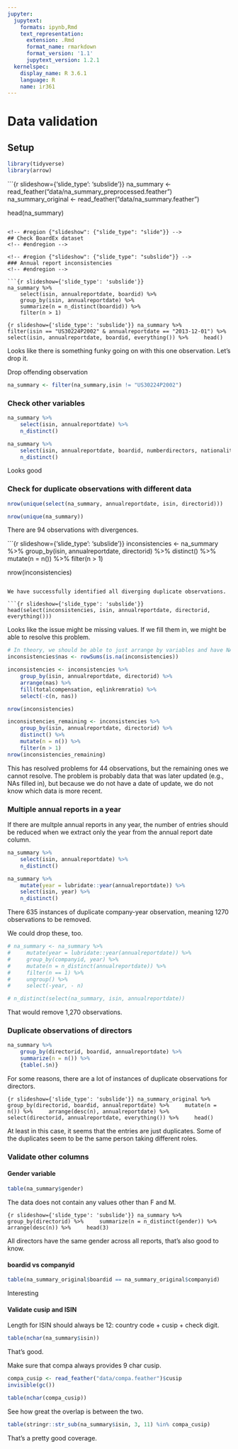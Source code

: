 ```yaml
---
jupyter:
  jupytext:
    formats: ipynb,Rmd
    text_representation:
      extension: .Rmd
      format_name: rmarkdown
      format_version: '1.1'
      jupytext_version: 1.2.1
  kernelspec:
    display_name: R 3.6.1
    language: R
    name: ir361
---
```


<!-- #region {"slideshow": {"slide_type": "slide"}} -->
# Data validation
<!-- #endregion -->

<!-- #region {"slideshow": {"slide_type": "subslide"}} -->
## Setup
<!-- #endregion -->

```r
library(tidyverse)
library(arrow)
```

```{r slideshow={'slide_type': 'subslide'}}
na_summary <- read_feather("data/na_summary_preprocessed.feather")
na_summary_original <- read_feather("data/na_summary.feather")

head(na_summary)
```

<!-- #region {"slideshow": {"slide_type": "slide"}} -->
## Check BoardEx dataset
<!-- #endregion -->

<!-- #region {"slideshow": {"slide_type": "subslide"}} -->
### Annual report inconsistencies
<!-- #endregion -->

```{r slideshow={'slide_type': 'subslide'}}
na_summary %>%
    select(isin, annualreportdate, boardid) %>%
    group_by(isin, annualreportdate) %>%
    summarize(n = n_distinct(boardid)) %>%
    filter(n > 1)
```

```{r slideshow={'slide_type': 'subslide'}}
na_summary %>%
    filter(isin == "US30224P2002" & annualreportdate == "2013-12-01") %>%
    select(isin, annualreportdate, boardid, everything()) %>%
    head()
```

Looks like there is something funky going on with this one observation. Let's drop it.

<!-- #region {"slideshow": {"slide_type": "subslide"}} -->
Drop offending observation
<!-- #endregion -->

```r
na_summary <- filter(na_summary,isin != "US30224P2002")
```

<!-- #region {"slideshow": {"slide_type": "subslide"}} -->
### Check other variables
<!-- #endregion -->

```r
na_summary %>%
    select(isin, annualreportdate) %>%
    n_distinct()

na_summary %>%
    select(isin, annualreportdate, boardid, numberdirectors, nationalitymix, genderratio) %>%
    n_distinct()
```

Looks good

<!-- #region {"slideshow": {"slide_type": "subslide"}} -->
### Check for duplicate observations with different data
<!-- #endregion -->

```r
nrow(unique(select(na_summary, annualreportdate, isin, directorid)))
```

```r
nrow(unique(na_summary))
```

There are 94 observations with divergences.

```{r slideshow={'slide_type': 'subslide'}}
inconsistencies <- na_summary %>%
    group_by(isin, annualreportdate, directorid) %>%
    distinct() %>%
    mutate(n = n()) %>%
    filter(n > 1)

nrow(inconsistencies)
```

We have successfully identified all diverging duplicate observations.

```{r slideshow={'slide_type': 'subslide'}}
head(select(inconsistencies, isin, annualreportdate, directorid, everything()))
```

<!-- #region {"slideshow": {"slide_type": "subslide"}} -->
Looks like the issue might be missing values. If we fill them in, we might be able to resolve this problem.
<!-- #endregion -->

```r
# In theory, we should be able to just arrange by variables and have NAs at the end, but for some reason it's not quite working.
inconsistencies$nas <- rowSums(is.na(inconsistencies))

inconsistencies <- inconsistencies %>%
    group_by(isin, annualreportdate, directorid) %>%
    arrange(nas) %>%
    fill(totalcompensation, eqlinkremratio) %>%
    select(-c(n, nas))

nrow(inconsistencies)
```

```r
inconsistencies_remaining <- inconsistencies %>%
    group_by(isin, annualreportdate, directorid) %>%
    distinct() %>%
    mutate(n = n()) %>%
    filter(n > 1)
nrow(inconsistencies_remaining)
```

<!-- #region {"slideshow": {"slide_type": "subslide"}} -->
This has resolved problems for 44 observations, but the remaining ones we cannot resolve. The problem is probably data that was later updated (e.g., NAs filled in), but because we do not have a date of update, we do not know which data is more recent.
<!-- #endregion -->

<!-- #region {"slideshow": {"slide_type": "subslide"}} -->
### Multiple annual reports in a year
<!-- #endregion -->

If there are multple annual reports in any year, the number of entries should be reduced when we extract only the year from the annual report date column.

```r
na_summary %>%
    select(isin, annualreportdate) %>%
    n_distinct()
```

```r
na_summary %>%
    mutate(year = lubridate::year(annualreportdate)) %>%
    select(isin, year) %>%
    n_distinct()
```

There 635 instances of duplicate company-year observation, meaning 1270 observations to be removed.

<!-- #region {"slideshow": {"slide_type": "subslide"}} -->
We could drop these, too.
<!-- #endregion -->

```r
# na_summary <- na_summary %>%
#     mutate(year = lubridate::year(annualreportdate)) %>%
#     group_by(companyid, year) %>%
#     mutate(n = n_distinct(annualreportdate)) %>%
#     filter(n == 1) %>%
#     ungroup() %>%
#     select(-year, - n)

# n_distinct(select(na_summary, isin, annualreportdate))
```

That would remove 1,270 observations.

<!-- #region {"slideshow": {"slide_type": "subslide"}} -->
### Duplicate observations of directors
<!-- #endregion -->

```r
na_summary %>%
    group_by(directorid, boardid, annualreportdate) %>%
    summarize(n = n()) %>%
    {table(.$n)}
```

For some reasons, there are a lot of instances of duplicate observations for directors.

```{r slideshow={'slide_type': 'subslide'}}
na_summary_original %>%
    group_by(directorid, boardid, annualreportdate) %>%
    mutate(n = n()) %>%
    arrange(desc(n), annualreportdate) %>%
    select(directorid, annualreportdate, everything()) %>%
    head()
```

<!-- #region {"slideshow": {"slide_type": "subslide"}} -->
At least in this case, it seems that the entries are just duplicates. Some of the duplicates seem to be the same person taking different roles.
<!-- #endregion -->

<!-- #region {"slideshow": {"slide_type": "slide"}} -->
### Validate other columns
<!-- #endregion -->

<!-- #region {"slideshow": {"slide_type": "subslide"}} -->
#### Gender variable
<!-- #endregion -->

```r
table(na_summary$gender) 
```

The data does not contain any values other than F and M.

```{r slideshow={'slide_type': 'subslide'}}
na_summary %>%
    group_by(directorid) %>%
    summarize(n = n_distinct(gender)) %>%
    arrange(desc(n)) %>%
    head(3)
```

All directors have the same gender across all reports, that's also good to know.

<!-- #region {"slideshow": {"slide_type": "subslide"}} -->
#### boardid vs companyid
<!-- #endregion -->

```r
table(na_summary_original$boardid == na_summary_original$companyid)
```

Interesting

<!-- #region {"slideshow": {"slide_type": "subslide"}} -->
#### Validate cusip and ISIN
<!-- #endregion -->

Length for ISIN should always be 12: country code + cusip + check digit.

```r
table(nchar(na_summary$isin))
```

That's good.

<!-- #region {"slideshow": {"slide_type": "subslide"}} -->
Make sure that compa always provides 9 char cusip.
<!-- #endregion -->

```r
compa_cusip <- read_feather("data/compa.feather")$cusip
invisible(gc())
```

```r
table(nchar(compa_cusip))
```

<!-- #region {"slideshow": {"slide_type": "subslide"}} -->
See how great the overlap is between the two.
<!-- #endregion -->

```r
table(stringr::str_sub(na_summary$isin, 3, 11) %in% compa_cusip)
```

That's a pretty good coverage.
